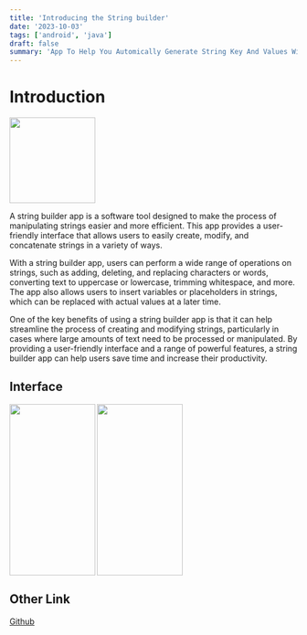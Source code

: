```yaml
---
title: 'Introducing the String builder'
date: '2023-10-03'
tags: ['android', 'java']
draft: false
summary: 'App To Help You Automically Generate String Key And Values With Material UI Write In Java.'
---
```


# Introduction
<p align="left">
<img src="https://raw.githubusercontent.com/rinxyzz/StringBuilder/main/interface/320(3).png" width="150" height="150" align="center" > 

A string builder app is a software tool designed to make the process of manipulating strings easier and more efficient. This app provides a user-friendly interface that allows users to easily create, modify, and concatenate strings in a variety of ways.

With a string builder app, users can perform a wide range of operations on strings, such as adding, deleting, and replacing characters or words, converting text to uppercase or lowercase, trimming whitespace, and more. The app also allows users to insert variables or placeholders in strings, which can be replaced with actual values at a later time.

One of the key benefits of using a string builder app is that it can help streamline the process of creating and modifying strings, particularly in cases where large amounts of text need to be processed or manipulated. By providing a user-friendly interface and a range of powerful features, a string builder app can help users save time and increase their productivity.

## Interface

<p align="left">
<img src="https://raw.githubusercontent.com/rinxyzz/StringBuilder/main/interface/Screenshot_2023-02-16-17-11-04-39_be2da79b367c4ae55b8e0b00626e8b41.jpg" width="150" height="300" align="center" > 
<img src="https://raw.githubusercontent.com/rinxyzz/StringBuilder/main/interface/Screenshot_2023-02-16-17-13-11-37_be2da79b367c4ae55b8e0b00626e8b41.jpg" width="150" height="300" align="left" >
</p>

## Other Link
[Github](https://github.com/rinxyzz/StringBuilder)
